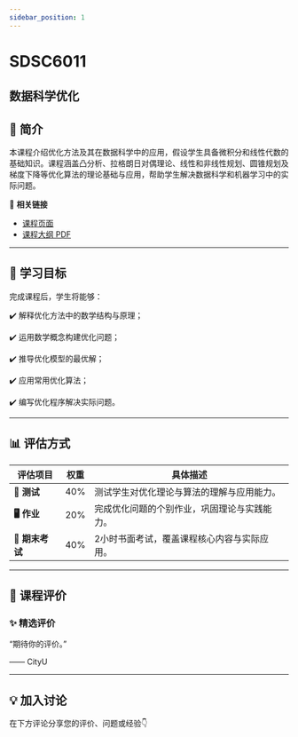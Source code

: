 ```yaml
---
sidebar_position: 1
---
```


# SDSC6011
## 数据科学优化

## **📘 简介**
本课程介绍优化方法及其在数据科学中的应用，假设学生具备微积分和线性代数的基础知识。课程涵盖凸分析、拉格朗日对偶理论、线性和非线性规划、圆锥规划及梯度下降等优化算法的理论基础与应用，帮助学生解决数据科学和机器学习中的实际问题。

🔗 **相关链接**
- [课程页面](https://www.cityu.edu.hk/catalogue/pg/202526/course/SDSC6011.htm)
- [课程大纲 PDF](https://www.cityu.edu.hk/catalogue/pg/202526/course/SDSC6011.pdf)

---

## **🎯 学习目标**

完成课程后，学生将能够：

✔️ 解释优化方法中的数学结构与原理；

✔️ 运用数学概念构建优化问题；

✔️ 推导优化模型的最优解；

✔️ 应用常用优化算法；

✔️ 编写优化程序解决实际问题。

---

## **📊 评估方式**

| **评估项目**          | **权重** | **具体描述**                                                                                       |
|----------------------|---------|---------------------------------------------------------------------------------------------------|
| **📄 测试**            | 40%     | 测试学生对优化理论与算法的理解与应用能力。                                                          |
| **🖥️ 作业**           | 20%     | 完成优化问题的个别作业，巩固理论与实践能力。                                                        |
| **📄 期末考试**        | 40%     | 2小时书面考试，覆盖课程核心内容与实际应用。                                                          |

---

## **💬 课程评价**

### ✨ **精选评价**
<div className={commentStyles.commentBox}>
    <p className={commentStyles.commentText}>
        “期待你的评价。”
    </p>
    <p className={commentStyles.commentAuthor}>—— CityU</p>
</div>

---


## **💡 加入讨论**

在下方评论分享您的评价、问题或经验👇
<Utterances />
